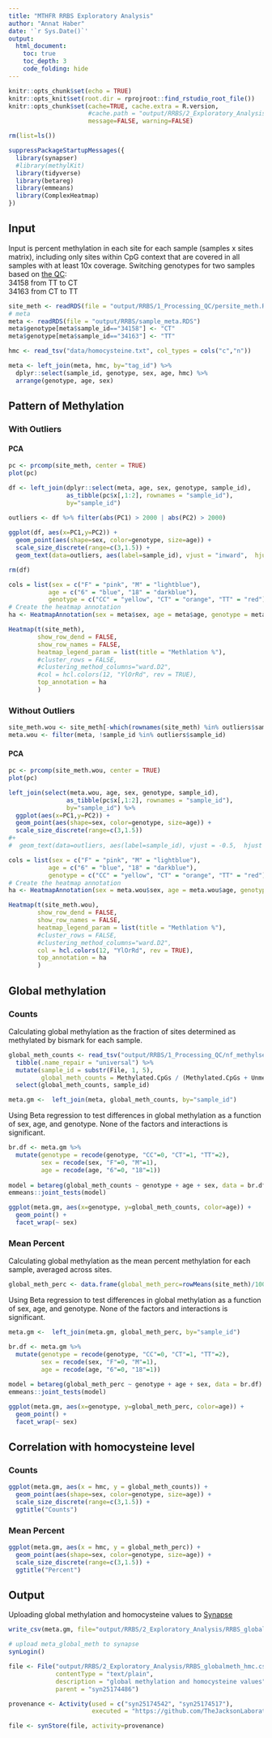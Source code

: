 ```yaml
---
title: "MTHFR RRBS Exploratory Analysis"
author: "Annat Haber"
date: '`r Sys.Date()`'
output: 
  html_document:
    toc: true
    toc_depth: 3
    code_folding: hide
---
```


```r
knitr::opts_chunk$set(echo = TRUE)
knitr::opts_knit$set(root.dir = rprojroot::find_rstudio_root_file())
knitr::opts_chunk$set(cache=TRUE, cache.extra = R.version, 
                      #cache.path = "output/RRBS/2_Exploratory_Analysis/",
                      message=FALSE, warning=FALSE)
```

```r
rm(list=ls())

suppressPackageStartupMessages({
  library(synapser)
  #library(methylKit)
  library(tidyverse)
  library(betareg)
  library(emmeans)
  library(ComplexHeatmap)
})
```

## Input
Input is percent methylation in each site for each sample (samples x sites matrix), including only sites within CpG context that are covered in all samples with at least 10x coverage.
Switching genotypes for two samples based on [the QC](RNAseq_1_Processing_QC):  
34158 from TT to CT  
34163 from CT to TT  
```r
site_meth <- readRDS(file = "output/RRBS/1_Processing_QC/persite_meth.RDS")
# meta
meta <- readRDS(file = "output/RRBS/sample_meta.RDS")
meta$genotype[meta$sample_id=="34158"] <- "CT"
meta$genotype[meta$sample_id=="34163"] <- "TT"

hmc <- read_tsv("data/homocysteine.txt", col_types = cols("c","n"))

meta <- left_join(meta, hmc, by="tag_id") %>%
  dplyr::select(sample_id, genotype, sex, age, hmc) %>%
  arrange(genotype, age, sex)

```

## Pattern of Methylation {.tabset .tabset-fade .tabset-pills}

### With Outliers
#### PCA
```r
pc <- prcomp(site_meth, center = TRUE)
plot(pc)

df <- left_join(dplyr::select(meta, age, sex, genotype, sample_id),
                as_tibble(pc$x[,1:2], rownames = "sample_id"),
                by="sample_id")

outliers <- df %>% filter(abs(PC1) > 2000 | abs(PC2) > 2000)
  
ggplot(df, aes(x=PC1,y=PC2)) + 
  geom_point(aes(shape=sex, color=genotype, size=age)) +
  scale_size_discrete(range=c(3,1.5)) +
  geom_text(data=outliers, aes(label=sample_id), vjust = "inward",  hjust = "inward")

rm(df)
```

```r

cols = list(sex = c("F" = "pink", "M" = "lightblue"),
           age = c("6" = "blue", "18" = "darkblue"),
           genotype = c("CC" = "yellow", "CT" = "orange", "TT" = "red"))
# Create the heatmap annotation
ha <- HeatmapAnnotation(sex = meta$sex, age = meta$age, genotype = meta$genotype, col=cols)

Heatmap(t(site_meth),
        show_row_dend = FALSE,
        show_row_names = FALSE,
        heatmap_legend_param = list(title = "Methlation %"),
        #cluster_rows = FALSE, 
        #clustering_method_columns="ward.D2", 
        #col = hcl.colors(12, "YlOrRd", rev = TRUE),
        top_annotation = ha
        )
```

### Without Outliers
```r
site_meth.wou <- site_meth[-which(rownames(site_meth) %in% outliers$sample_id),]
meta.wou <- filter(meta, !sample_id %in% outliers$sample_id)
```

#### PCA
```r
pc <- prcomp(site_meth.wou, center = TRUE)
plot(pc)

left_join(select(meta.wou, age, sex, genotype, sample_id),
                as_tibble(pc$x[,1:2], rownames = "sample_id"),
                by="sample_id") %>%
  ggplot(aes(x=PC1,y=PC2)) + 
  geom_point(aes(shape=sex, color=genotype, size=age)) +
  scale_size_discrete(range=c(3,1.5)) 
#+
#  geom_text(data=outliers, aes(label=sample_id), vjust = -0.5,  hjust = -0.5)
```
  
 
```r
cols = list(sex = c("F" = "pink", "M" = "lightblue"),
           age = c("6" = "blue", "18" = "darkblue"),
           genotype = c("CC" = "yellow", "CT" = "orange", "TT" = "red"))
# Create the heatmap annotation
ha <- HeatmapAnnotation(sex = meta.wou$sex, age = meta.wou$age, genotype = meta.wou$genotype, col=cols)

Heatmap(t(site_meth.wou),
        show_row_dend = FALSE,
        show_row_names = FALSE,
        heatmap_legend_param = list(title = "Methlation %"),
        #cluster_rows = FALSE, 
        #clustering_method_columns="ward.D2", 
        col = hcl.colors(12, "YlOrRd", rev = TRUE),
        top_annotation = ha
        )
```

## Global methylation {.tabset .tabset-fade .tabset-pills}
### Counts
Calculating global methylation as the fraction of sites determined as methylated by bismark for each sample.
```r
global_meth_counts <- read_tsv("output/RRBS/1_Processing_QC/nf_methylseq_output/bismark_summary/bismark_summary_report.txt") %>%
  tibble(.name_repair = "universal") %>%
  mutate(sample_id = substr(File, 1, 5),
         global_meth_counts = Methylated.CpGs / (Methylated.CpGs + Unmethylated.CpGs) ) %>%
  select(global_meth_counts, sample_id)

meta.gm <-  left_join(meta, global_meth_counts, by="sample_id")

```

Using Beta regression to test differences in global methylation as a function of sex, age, and genotype. None of the factors and interactions is significant.
```r

br.df <- meta.gm %>%
  mutate(genotype = recode(genotype, "CC"=0, "CT"=1, "TT"=2),
         sex = recode(sex, "F"=0, "M"=1),
         age = recode(age, "6"=0, "18"=1))
   
model = betareg(global_meth_counts ~ genotype + age + sex, data = br.df)
emmeans::joint_tests(model)

ggplot(meta.gm, aes(x=genotype, y=global_meth_counts, color=age)) +
  geom_point() +
  facet_wrap(~ sex)

```

### Mean Percent
Calculating global methylation as the mean percent methylation for each sample, averaged across sites.
```r
global_meth_perc <- data.frame(global_meth_perc=rowMeans(site_meth)/100, sample_id=rownames(site_meth))
```

Using Beta regression to test differences in global methylation as a function of sex, age, and genotype. None of the factors and interactions is significant.
```r
meta.gm <-  left_join(meta.gm, global_meth_perc, by="sample_id")

br.df <- meta.gm %>%
  mutate(genotype = recode(genotype, "CC"=0, "CT"=1, "TT"=2),
         sex = recode(sex, "F"=0, "M"=1),
         age = recode(age, "6"=0, "18"=1))
   
model = betareg(global_meth_perc ~ genotype + age + sex, data = br.df)
emmeans::joint_tests(model)

ggplot(meta.gm, aes(x=genotype, y=global_meth_perc, color=age)) +
  geom_point() +
  facet_wrap(~ sex)

```

## Correlation with homocysteine level {.tabset .tabset-fade .tabset-pills}
### Counts
```r
ggplot(meta.gm, aes(x = hmc, y = global_meth_counts)) + 
  geom_point(aes(shape=sex, color=genotype, size=age)) +
  scale_size_discrete(range=c(3,1.5)) +
  ggtitle("Counts")
```

### Mean Percent
```r
ggplot(meta.gm, aes(x = hmc, y = global_meth_perc)) + 
  geom_point(aes(shape=sex, color=genotype, size=age)) +
  scale_size_discrete(range=c(3,1.5)) +
  ggtitle("Percent")
```


## Output
Uploading global methylation and homocysteine values to [Synapse](https://www.synapse.org/#!Synapse:syn25834048)
```r
write_csv(meta.gm, file="output/RRBS/2_Exploratory_Analysis/RRBS_globalmeth_hmc.csv")

# upload meta_global_meth to synapse
synLogin() 

file <- File("output/RRBS/2_Exploratory_Analysis/RRBS_globalmeth_hmc.csv",
             contentType = "text/plain",
             description = "global methylation and homocysteine values",
             parent = "syn25174486")

provenance <- Activity(used = c("syn25174542", "syn25174517"),
                       executed = "https://github.com/TheJacksonLaboratory/MTHFR_C667T/blob/master/RRBS_2_Exploratory_Analysis.Rmd")

file <- synStore(file, activity=provenance)
```

